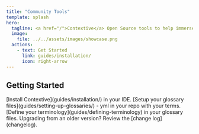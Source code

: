 ```yaml
---
title: "Community Tools"
template: splash
hero:
  tagline: <a href="/">Contextive</a> Open Source tools to help immerse developers in the language of their domains.
  image:
    file: ../../assets/images/showcase.png
  actions:
    - text: Get Started
      link: guides/installation/
      icon: right-arrow
---
```



## Getting Started

<CardGrid stagger>
	<Card title="1. Install Contextive" icon="down-caret">
		[Install Contextive](guides/installation/) in your IDE.
	</Card>
  <Card title="2. Setup your Glossaries" icon="pencil">
		[Setup your glossary files](guides/setting-up-glossaries/) - yml in your repo with your terms.
	</Card>
	<Card title="3. Define your Terminology" icon="pencil">
		[Define your terminology](guides/defining-terminology) in your glossary files.
	</Card>
  <Card title="Change Log" icon="rocket">
		Upgrading from an older version? Review the [change log](changelog).
	</Card>
</CardGrid>
